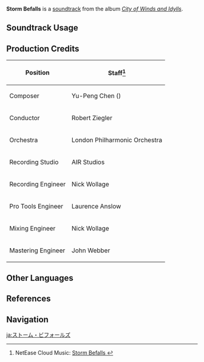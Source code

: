 {{Soundtrack Infobox
|image          = City of Winds and Idylls.png
|album          = City of Winds and Idylls
|disc           = 1
|number         = 22
|featured       =
|featured2      =
|featured3      =
|featured_disc  =
|featured_disc2 =
|featured_disc3 =
|youtube_id     = tsnvFkXLBfE
|spotify_id     = 580l6OeZ8un51hkqzVmvfM
|previous       = Meeting Amber
|next           = Slight Distress
}}
'''Storm Befalls''' is a [[soundtrack]] from the album ''[[City of Winds and Idylls]]''.

==Soundtrack Usage==
{{Soundtrack Usage
|quest    = Dragon Storm//cutscene;;Reunion With the Dragon//cutscene
}}

==Production Credits==
{| class="wikitable"
! Position
! Staff<ref>NetEase Cloud Music: [https://music.163.com/#/song?id=1481392253 Storm Befalls {{zh|风暴降临}}]</ref>
|-
! Composer
| Yu-Peng Chen ({{zh|陈致逸}})
|-
! Conductor
| Robert Ziegler
|-
! Orchestra
| London Philharmonic Orchestra
|-
! Recording Studio
| AIR Studios
|-
! Recording Engineer
| Nick Wollage
|-
! Pro Tools Engineer
| Laurence Anslow
|-
! Mixing Engineer
| Nick Wollage
|-
! Mastering Engineer
| John Webber
|}

==Other Languages==
{{Other Languages
|en      = Storm Befalls
|zhs     = 风暴降临
|zhs_rm  = Fēngbào Jiànglín
|zht     = 風暴降臨
|zht_rm  = Fēngbào Jiànglín
|zh_tl   = 
|ja      = ストーム・ビフォールズ
|ja_rm   = Sutoomu Bifooruzu
|ja_tl   = 
}}

==References==
{{Reflist}}

==Navigation==
{{Soundtrack Navbox|City of Winds and Idylls}}

[[ja:ストーム・ビフォールズ]]